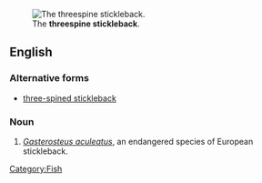 [[Image:GasterosteusAculeatusMaleHead.JPG|thumb|The '''threespine stickleback'''.]]
==English==

===Alternative forms===
* [[three-spined stickleback]]

===Noun===
{{en-noun|sg=[[three]][[spine]] [[stickleback]]}}
{{wikipedia}}

# ''[[Gasterosteus aculeatus]]'', an endangered species of European stickleback.

[[Category:Fish]]